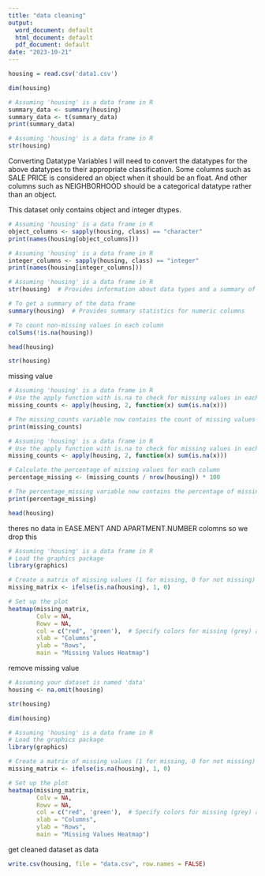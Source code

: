 ---
title: "data cleaning"
output:
  word_document: default
  html_document: default
  pdf_document: default
date: "2023-10-21"
---
```{r}
housing = read.csv('data1.csv')

```

```{r}
dim(housing)
```
```{r}
# Assuming 'housing' is a data frame in R
summary_data <- summary(housing)
summary_data <- t(summary_data)
print(summary_data)

```
```{r}
# Assuming 'housing' is a data frame in R
str(housing)


```

Converting Datatype Variables
I will need to convert the datatypes for the above datatypes to their appropriate classification. Some columns such as SALE PRICE is considered an object when it should be an float. And other columns such as NEIGHBORHOOD should be a categorical datatype rather than an object.

This dataset only contains object and integer dtypes.

```{r}
# Assuming 'housing' is a data frame in R
object_columns <- sapply(housing, class) == "character"
print(names(housing[object_columns]))

```
```{r}
# Assuming 'housing' is a data frame in R
integer_columns <- sapply(housing, class) == "integer"
print(names(housing[integer_columns]))

```





```{r}
# Assuming 'housing' is a data frame in R
str(housing)  # Provides information about data types and a summary of the data

# To get a summary of the data frame
summary(housing)  # Provides summary statistics for numeric columns

# To count non-missing values in each column
colSums(!is.na(housing))

```

```{r}
head(housing)

```
```{r}
str(housing)
```


missing value 

```{r}
# Assuming 'housing' is a data frame in R
# Use the apply function with is.na to check for missing values in each column
missing_counts <- apply(housing, 2, function(x) sum(is.na(x)))

# The missing_counts variable now contains the count of missing values for each column
print(missing_counts)

```


```{r}
# Assuming 'housing' is a data frame in R
# Use the apply function with is.na to check for missing values in each column
missing_counts <- apply(housing, 2, function(x) sum(is.na(x)))

# Calculate the percentage of missing values for each column
percentage_missing <- (missing_counts / nrow(housing)) * 100

# The percentage_missing variable now contains the percentage of missing values for each column
print(percentage_missing)

```


```{r}
head(housing)
```

theres no data in EASE.MENT AND APARTMENT.NUMBER colomns so we drop this




```{r}
# Assuming 'housing' is a data frame in R
# Load the graphics package
library(graphics)

# Create a matrix of missing values (1 for missing, 0 for not missing)
missing_matrix <- ifelse(is.na(housing), 1, 0)

# Set up the plot
heatmap(missing_matrix, 
        Colv = NA, 
        Rowv = NA, 
        col = c("red", 'green'),  # Specify colors for missing (grey) and non-missing (white)
        xlab = "Columns", 
        ylab = "Rows", 
        main = "Missing Values Heatmap")

```
remove missing value

```{r}
# Assuming your dataset is named 'data'
housing <- na.omit(housing)

```




```{r}
str(housing)
```
```{r}
dim(housing)
```


```{r}
# Assuming 'housing' is a data frame in R
# Load the graphics package
library(graphics)

# Create a matrix of missing values (1 for missing, 0 for not missing)
missing_matrix <- ifelse(is.na(housing), 1, 0)

# Set up the plot
heatmap(missing_matrix, 
        Colv = NA, 
        Rowv = NA, 
        col = c("red", 'green'),  # Specify colors for missing (grey) and non-missing (white)
        xlab = "Columns", 
        ylab = "Rows", 
        main = "Missing Values Heatmap")
```

get cleaned dataset as data
```{r}
write.csv(housing, file = "data.csv", row.names = FALSE)

```

